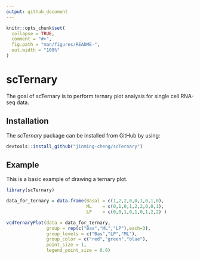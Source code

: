 ```yaml
---
output: github_document
---
```


<!-- README.md is generated from README.Rmd. Please edit that file -->

```r
knitr::opts_chunk$set(
  collapse = TRUE,
  comment = "#>",
  fig.path = "man/figures/README-",
  out.width = "100%"
)
```

# scTernary

<!-- badges: start -->
<!-- badges: end -->

The goal of scTernary is to perform ternary plot analysis for single cell RNA-seq data.

## Installation

The *scTernary* package can be installed from GitHub by using:

``` r
devtools::install_github("jinming-cheng/scTernary")
```

## Example

This is a basic example of drawing a ternary plot.

```r
library(scTernary)

data_for_ternary = data.frame(Basal = c(1,2,2,0,0,1,0,1,0),
                              ML    = c(0,1,0,1,2,2,0,0,1),
                              LP    = c(0,0,1,0,1,0,1,2,2) )

vcdTernaryPlot(data = data_for_ternary,
               group = rep(c("Bas","ML","LP"),each=3),
               group_levels = c("Bas","LP","ML"),
               group_color = c("red","green","blue"),
               point_size = 1,
               legend_point_size = 0.6)
```


